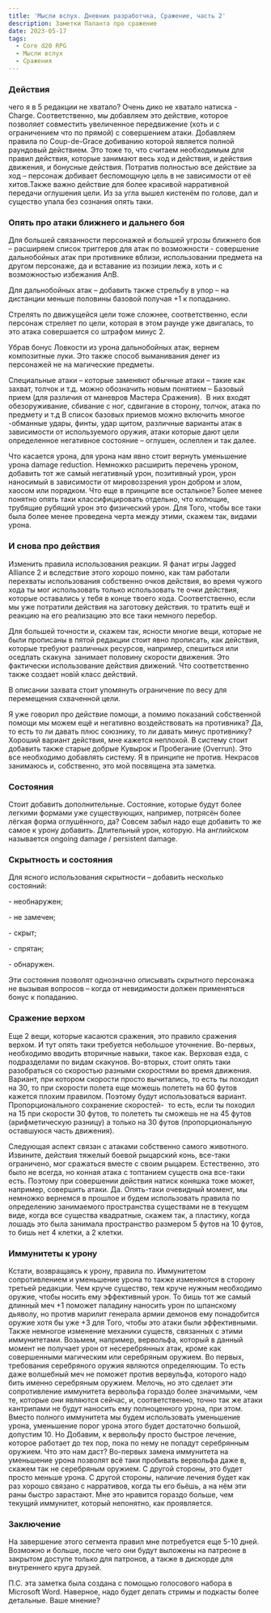 ```yaml
---
title: 'Мысли вслух. Дневник разработчка, Сражение, часть 2'
description: Заметки Паланта про сражение
date: 2023-05-17
tags:
  - Core d20 RPG
  - Мысли вслух
  - Сражения
---
```


### Действия

чего я в 5 редакции не хватало? Очень дико не хватало натиска - Charge. Соответственно, мы добавляем это действие, которое позволяет совместить увеличенное передвижение (хоть и с ограничением что по прямой) с совершением атаки. Добавляем правила по Coup-de-Grace добиванию которой является полной раундовый действием. Это тоже то, что считаем необходимым для правил действия, которые занимают весь ход и действия, и действия движения, и бонусные действия. Потратив полностью все действие за ход – персонаж добивает беспомощную цель в не зависимости от её хитов.Также важно действие для более красивой нарративной передачи оглушения цели. Из за угла вышел кистенём по голове, дал и существо упала без сознания опять таки.

### Опять про атаки ближнего и дальнего боя

Для большей связанности персонажей и большей угрозы ближнего боя – расширяем список триггеров для атак по возможности - совершение дальнобойных атак при противнике вблизи, использовании предмета на другом персонаже, да и вставание из позиции лежа, хоть и с возможностью избежания АпВ.

Для дальнобойных атак – добавить также стрельбу в упор – на дистанции меньше половины базовой получая +1 к попаданию.

Стрелять по движущейся цели тоже сложнее, соответственно, если персонаж стреляет по цели, которая в этом раунде уже двигалась, то это атака совершается со штрафом минус 2.

Убрав бонус Ловкости из урона дальнобойных атак, вернем композитные луки. Это также способ выманивания денег из персонажей не на магические предметы.

Специальные атаки – которые заменяют обычные атаки – такие как захват, толчок и т.д. можно обозначить новым понятием – Базовый прием (для различия от маневров Мастера Сражения).  В них входят обезоруживание, сбивание с ног, сдвигание в сторону, толчок, атака по предмету и т.д В список базовых приемов можно включить многое -обманные удары, финты, удар щитом, различные варианты атак в зависимости от используемого оружия, атаки которые дают цели определенное негативное состояние – оглушен, ослеплен и так далее.

Что касается урона, для урона нам явно стоит вернуть уменьшение урона damage reduction. Немножко расширить перечень уроном, добавить тот же самый негативный урон, позитивный урон, урон наносимый в зависимости от мировоззрения урон добром и злом, хаосом или порядком. Что еще в принципе все остальное? Более менее понятно опять таки классифицировать отдельно, что колющие, трубящие рубящий урон это физический урон. Для Того, чтобы все таки была более менее проведена черта между этими, скажем так, видами урона.

### И снова про действия

Изменить правила использования реакции. Я фанат игры Jagged Alliance 2 и вследствие этого хорошо помню, как там работали перехваты использования собственно очков действия, во время чужого хода ты мог использовать только использовать те очки действия, которые оставались у тебя в конце твоего хода. Соответственно, если мы уже потратили действия на заготовку действия. то тратить ещё и реакцию на его реализацию это все таки немного перебор.

Для большей точности и, скажем так, ясности многие вещи, которые не были прописаны в пятой редакции стоит явно прописать, как действия, которые требуют различных ресурсов, например, спешиться или оседлать скакуна  занимает половину скорости движения. Это фактически использование действия движений. Что соответственно также создает новій класс действий.

В описании захвата стоит упомянуть ограничение по весу для перемещения схваченной цели.

Я уже говорил про действие помощи, а помимо показаний собственной помощи мы можем ещё и негативно воздействовать на противника? Да, то есть то ли давать плюс союзнику, то ли давать минус противнику? Хороший вариант действия, мне кажется неплохой. В систему стоит добавить также старые добрые Кувырок и Пробегание (Overrun). Это все необходимо добавлять систему. Я в принципе не против. Некрасов занимаюсь и, собственно, это мой посвящена эта заметка.

### Состояния

Стоит добавить дополнительные. Состояние, которые будут более легкими формами уже существующих, например, потрясён более лёгкая форма оглушённого, да? Cовсем забыл надо еще добавить то же самое к урону добавить. Длительный урон, которую. На английском называется ongoing damage / persistent damage.

### Скрытность и состояния

Для ясного использования скрытности – добавить несколько состояний:

\- необнаружен;

\- не замечен;

\- скрыт;

\- спрятан;

\- обнаружен.

Эти состояния позволят однозначно описывать скрытного персонажа не вызывая вопросов – когда от невидимости должен применяться бонус к попаданию.

### Сражение верхом

Еще 2 вещи, которые касаются сражения, это правило сражения верхом. И тут опять таки требуется небольшое уточнение. Во-первых, необходимо вводить вторичные навыки, такое как. Верховая езда, с подразделами по видам скакунов. Во-вторых, стоит опять таки разобраться со скоростью разными скоростями во время движения. Вариант, при котором скорости просто вычитались, то есть ты походил на 30, то при скорости полета еще можешь полететь на 60 футов кажется плохим правилом. Поэтому будут использоваться вариант. Пропорционального сохранение скоростей-  то есть, если ты походил на 15 при скорости 30 футов, то полететь ты сможешь не на 45 футов (арифметическую разницу) а только на 30 футов (пропорциональную оставшуюся часть движения).

Следующая аспект связан с атаками собственно самого животного. Извините, действия тяжелый боевой рыцарский конь, все-таки ограничено, мог сражаться вместе с своим рыцарем. Естественно, это было не всегда, но конная атака с топтанием существ она все-таки есть. Поэтому при совершении действия натиск коняшка тоже может, например, совершить атаки. Да. Опять-таки очевидный момент, мы немножко вернемся в прошлое и будем использовать правила по определению занимаемого пространства существами не в текущем виде, когда все существа квадратные, скажем так, а пластику, когда лошадь это была занимала пространство размером 5 футов на 10 футов, то бишь нет 4 клетки, а 2 клетки.

### Иммунитеты к урону

Кстати, возвращаясь к урону, правила по. Иммунитетом сопротивлением и уменьшение урона то также изменяются в сторону третьей редакции. Чем круче существо, тем круче нужным необходимо оружие, чтобы носить ему эффективный урон. То бишь тот же самый длинный меч +1 поможет паладину наносить урон по шпанскому дьяволу, но против марилит генерала армии демонов ему понадобится оружие хотя бы уже +3 для Того, чтобы это атаки были эффективными. Также немногое изменение механики существ, связанных с этими иммунитетами. Возьмем, например, вервольфа, который в данный момент не получает урон от несеребрянных атак, кроме как совершенными магическим или серебряным оружием. Во первых, требования серебряного оружия являются определяющим. То есть даже волшебный меч не поможет против вервульфа, которого надо бить именно серебряным оружием. Мелочь, но это сделает эти сопротивление иммунитета вервольфа гораздо более значимыми, чем те, которые они являются сейчас, и, соответственно, точно так же атаки кантрипами не будут наносить ему полноценного урона, при этом. Вместо полного иммунитета мы будем использовать уменьшение урона, уменьшение порог урона этого будет достаточно большой, допустим 10. Но Добавим, к вервольфу просто быстрое лечение, которое работает до тех пор, пока по нему не попадут серебрянным оружием. Что это нам даст? Во-первых замена иммунитета на уменьшение урона позволят всё таки пробивать вервольфа даже в, скажем так не серебряным оружием. С другой стороны, это будет просто меньше урона. С другой стороны, наличие лечения будет как раз хорошо связано с нарративов, когда ты его бьёшь, а на нём эти раны быстро зарастают. Мне это нравится гораздо больше, чем текущий иммунитет, который непонятно, как проявляется.

### Заключение

На завершение этого сегмента правил мне потребуется еще 5-10 дней. Возможно и больше, после чего они будут выложены на патреоне в закрытом доступе только для патронов, а также в дискорде для внутреннего круга друзей.

П.С. эта заметка была создана с помощью голосового набора в Microsoft Word. Наверное, надо будет делать стримы и подкасты более детальные. Ваше мнение?
